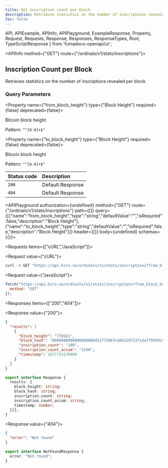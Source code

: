 ```yaml
---
title: Get inscription count per block
description: Retrieves statistics on the number of inscriptions revealed per block.
toc: false
---
```


  API,
  APIExample,
  APIInfo,
  APIPlayground,
  ExampleResponse,
  Property,
  Request,
  Requests,
  Response,
  Responses,
  ResponseTypes,
  Root,
  TypeScriptResponse
} from 'fumadocs-openapi/ui';

<Root>

<API>

<APIInfo method={"GET"} route={"/ordinals/v1/stats/inscriptions"}>

## Inscription Count per Block

Retrieves statistics on the number of inscriptions revealed per block

### Query Parameters

<Property name={"from_block_height"} type={"Block Height"} required={false} deprecated={false}>

Bitcoin block height

<span>Pattern: `"^[0-9]+$"`</span>

</Property>

<Property name={"to_block_height"} type={"Block Height"} required={false} deprecated={false}>

Bitcoin block height

<span>Pattern: `"^[0-9]+$"`</span>

</Property>

| Status code | Description |
| :------ | :------ |
| `200` | Default Response |
| `404` | Default Response |

<APIPlayground authorization={undefined} method={"GET"} route={"/ordinals/v1/stats/inscriptions"} path={[]} query={[{"name":"from_block_height","type":"string","defaultValue":"","isRequired":false,"description":"Block Height"},{"name":"to_block_height","type":"string","defaultValue":"","isRequired":false,"description":"Block Height"}]} header={[]} body={undefined} schemas={{}}>

</APIPlayground>

</APIInfo>

<APIExample>

<Requests items={["cURL","JavaScript"]}>

<Request value={"cURL"}>

```bash
curl -X GET "https://api.hiro.so/ordinals/v1/stats/inscriptions?from_block_height=string&to_block_height=string"
```

</Request>

<Request value={"JavaScript"}>

```js
fetch("https://api.hiro.so/ordinals/v1/stats/inscriptions?from_block_height=string&to_block_height=string", {
  method: "GET"
});
```

</Request>

</Requests>

<Responses items={["200","404"]}>

<Response value={"200"}>

<ResponseTypes>

<ExampleResponse>

```json
{
  "results": [
    {
      "block_height": "778921",
      "block_hash": "0000000000000000000452773967cdd62297137cdaf79950c5e8bb0c62075133",
      "inscription_count": "100",
      "inscription_count_accum": "3100",
      "timestamp": 1677733170000
    }
  ]
}
```

</ExampleResponse>

<TypeScriptResponse>

```ts
export interface Response {
  results: {
    block_height: string;
    block_hash: string;
    inscription_count: string;
    inscription_count_accum: string;
    timestamp: number;
  }[];
}
```

</TypeScriptResponse>

</ResponseTypes>

</Response>

<Response value={"404"}>

<ResponseTypes>

<ExampleResponse>

```json
{
  "error": "Not found"
}
```

</ExampleResponse>

<TypeScriptResponse>

```ts
export interface NotFoundResponse {
  error: "Not found";
}
```

</TypeScriptResponse>

</ResponseTypes>

</Response>

</Responses>

</APIExample>

</API>

</Root>
